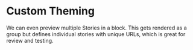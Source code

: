 
<Meta title="configuration/Custom Theming" />

# Custom Theming

We can even preview multiple Stories in a block. This
gets rendered as a group but defines individual stories
with unique URLs, which is great for review and testing.
